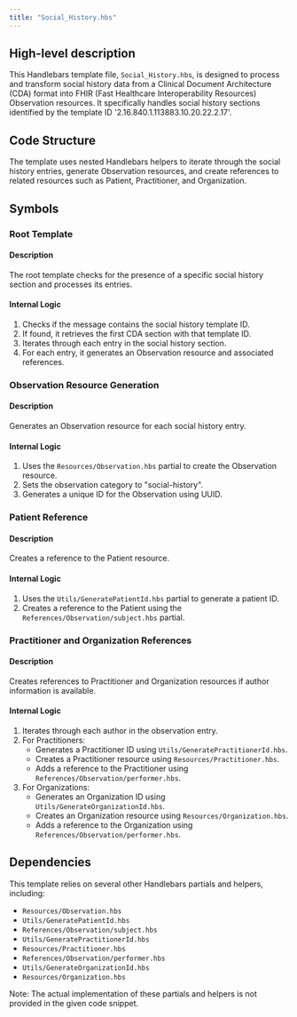 ```yaml
---
title: "Social_History.hbs"
---
```


## High-level description
This Handlebars template file, `Social_History.hbs`, is designed to process and transform social history data from a Clinical Document Architecture (CDA) format into FHIR (Fast Healthcare Interoperability Resources) Observation resources. It specifically handles social history sections identified by the template ID '2.16.840.1.113883.10.20.22.2.17'.

## Code Structure
The template uses nested Handlebars helpers to iterate through the social history entries, generate Observation resources, and create references to related resources such as Patient, Practitioner, and Organization.

## Symbols

### Root Template
#### Description
The root template checks for the presence of a specific social history section and processes its entries.

#### Internal Logic
1. Checks if the message contains the social history template ID.
2. If found, it retrieves the first CDA section with that template ID.
3. Iterates through each entry in the social history section.
4. For each entry, it generates an Observation resource and associated references.

### Observation Resource Generation
#### Description
Generates an Observation resource for each social history entry.

#### Internal Logic
1. Uses the `Resources/Observation.hbs` partial to create the Observation resource.
2. Sets the observation category to "social-history".
3. Generates a unique ID for the Observation using UUID.

### Patient Reference
#### Description
Creates a reference to the Patient resource.

#### Internal Logic
1. Uses the `Utils/GeneratePatientId.hbs` partial to generate a patient ID.
2. Creates a reference to the Patient using the `References/Observation/subject.hbs` partial.

### Practitioner and Organization References
#### Description
Creates references to Practitioner and Organization resources if author information is available.

#### Internal Logic
1. Iterates through each author in the observation entry.
2. For Practitioners:
   - Generates a Practitioner ID using `Utils/GeneratePractitionerId.hbs`.
   - Creates a Practitioner resource using `Resources/Practitioner.hbs`.
   - Adds a reference to the Practitioner using `References/Observation/performer.hbs`.
3. For Organizations:
   - Generates an Organization ID using `Utils/GenerateOrganizationId.hbs`.
   - Creates an Organization resource using `Resources/Organization.hbs`.
   - Adds a reference to the Organization using `References/Observation/performer.hbs`.

## Dependencies
This template relies on several other Handlebars partials and helpers, including:
- `Resources/Observation.hbs`
- `Utils/GeneratePatientId.hbs`
- `References/Observation/subject.hbs`
- `Utils/GeneratePractitionerId.hbs`
- `Resources/Practitioner.hbs`
- `References/Observation/performer.hbs`
- `Utils/GenerateOrganizationId.hbs`
- `Resources/Organization.hbs`

Note: The actual implementation of these partials and helpers is not provided in the given code snippet.